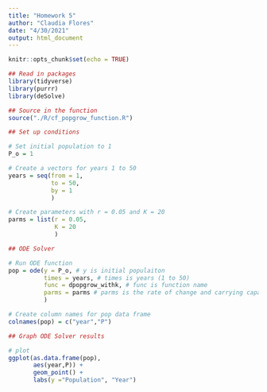 ```yaml
---
title: "Homework 5"
author: "Claudia Flores"
date: "4/30/2021"
output: html_document
---
```


```r
knitr::opts_chunk$set(echo = TRUE)
```

```r
## Read in packages
library(tidyverse)
library(purrr)
library(deSolve)
```

```r
## Source in the function
source("./R/cf_popgrow_function.R")
```

```r
## Set up conditions 

# Set initial population to 1
P_o = 1

# Create a vectors for years 1 to 50
years = seq(from = 1, 
            to = 50, 
            by = 1
            )

# Create parameters with r = 0.05 and K = 20
parms = list(r = 0.05, 
             K = 20
             )
```

```r
## ODE Solver

# Run ODE function
pop = ode(y = P_o, # y is initial populaiton
          times = years, # times is years (1 to 50)
          func = dpopgrow_withk, # func is function name
          parms = parms # parms is the rate of change and carrying capacity 
          )

# Create column names for pop data frame
colnames(pop) = c("year","P")
```

```r
## Graph ODE Solver results

# plot
ggplot(as.data.frame(pop), 
       aes(year,P)) + 
       geom_point() + 
       labs(y ="Population", "Year")
```


